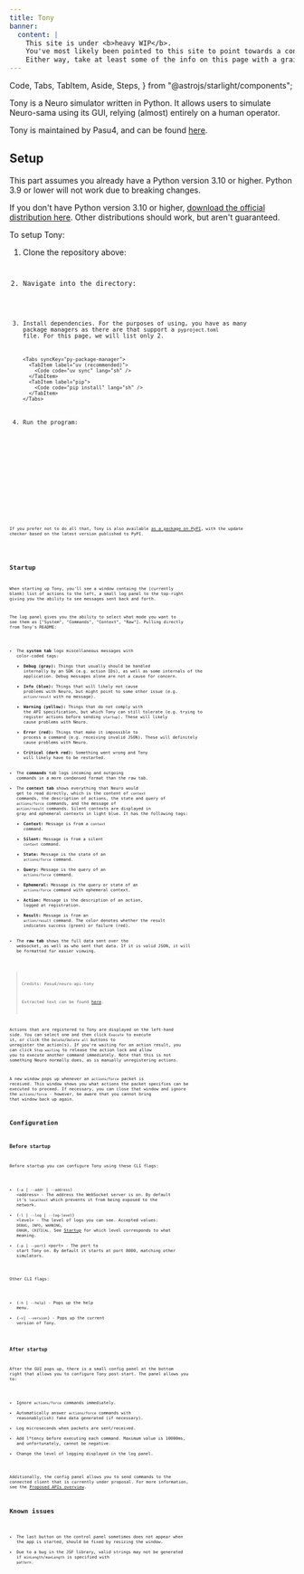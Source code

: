 ```yaml
---
title: Tony
banner:
  content: |
    This site is under <b>heavy WIP</b>.
    You've most likely been pointed to this site to point towards a concept, or something.
    Either way, take at least some of the info on this page with a grain of salt.
---
```


  Code,
  Tabs,
  TabItem,
  Aside,
  Steps,
} from "@astrojs/starlight/components";

Tony is a Neuro simulator written in Python. It allows users to simulate Neuro-sama using its GUI, relying (almost) entirely on a human operator.

Tony is maintained by Pasu4, and can be found [here](https://github.com/Pasu4/neuro-api-tony).

## Setup

<Aside>

This part assumes you already have a Python version 3.10 or higher.
Python 3.9 or lower will not work due to breaking changes.

If you don't have Python version 3.10 or higher, [download the official distribution here](https://python.org/download). Other distributions should work, but aren't guaranteed.

</Aside>

To setup Tony:

<Steps>

1.  Clone the repository above:

    <Code
      code="git clone https://github.com/Pasu4/neuro-api-tony.git"
      lang="sh"
    />

2.  Navigate into the directory:

    <Code code="cd neuro-api-tony" lang="sh" />

3.  Install dependencies. For the purposes of using, you have as many package managers as there are that support a `pyproject.toml` file.
    For this page, we will list only 2.

        <Tabs syncKey="py-package-manager">
          <TabItem label="uv (recommended)">
            <Code code="uv sync" lang="sh" />
          </TabItem>
          <TabItem label="pip">
            <Code code="pip install" lang="sh" />
          </TabItem>
        </Tabs>

4.  Run the program:

    <Tabs syncKey="py-package-manager">
      <TabItem label="uv (recommended)">
        <Code code="uv run neuro-api-tony" lang="sh" />
      </TabItem>
      <TabItem label="pip">
        <Code code="neuro-api-tony" lang="sh" />
      </TabItem>
    </Tabs>

</Steps>

<Aside>

If you prefer not to do all that, Tony is also available [as a package on PyPI](https://pypi.org/), with the update checker based on the latest version published to PyPI.

</Aside>

## Startup

When starting up Tony, you'll see a window containg the (currently blank) list of actions to the left, a small log panel to the top-right giving you the ability to see messages sent back and forth.

The log panel gives you the ability to select what mode you want to see them as ["System", "Commands", "Context", "Raw"].
Pulling directly from Tony's README:

- The **system tab** logs miscellaneous messages with color-coded tags:
  - **Debug (gray):** Things that usually should be handled internally by an SDK (e.g. action IDs), as well as some internals of the application. Debug messages alone are not a cause for concern.
  - **Info (blue):** Things that will likely not cause problems with Neuro, but might point to some other issue (e.g. `action/result` with no message).
  - **Warning (yellow):** Things that do not comply with the API specification, but which Tony can still tolerate (e.g. trying to register actions before sending `startup`). These will likely cause problems with Neuro.
  - **Error (red):** Things that make it impossible to process a command (e.g. receiving invalid JSON). These will definitely cause problems with Neuro.
  - **Critical (dark red):** Something went wrong and Tony will likely have to be restarted.
- The **commands** tab logs incoming and outgoing commands in a more condensed format than the raw tab.
- The **context tab** shows everything that Neuro would get to read directly, which is the content of `context` commands, the description of actions, the state and query of `actions/force` commands, and the message of `action/result` commands. Silent contexts are displayed in gray and ephemeral contexts in light blue. It has the following tags:
  - **Context:** Message is from a `context` command.
  - **Silent:** Message is from a silent `context` command.
  - **State:** Message is the state of an `actions/force` command.
  - **Query:** Message is the query of an `actions/force` command.
  - **Ephemeral:** Message is the query or state of an `actions/force` command with ephemeral context.
  - **Action:** Message is the description of an action, logged at registration.
  - **Result:** Message is from an `action/result` command. The color denotes whether the result indicates success (green) or failure (red).
- The **raw tab** shows the full data sent over the websocket, as well as who sent that data. If it is valid JSON, it will be formatted for easier viewing.

> Credits: Pasu4/neuro-api-tony
>
> Extracted text can be found [here](https://github.com/Pasu4/neuro-api-tony/blob/main/README.md#Logs).

Actions that are registered to Tony are displayed on the left-hand side. You can select one and then click `Execute` to execute it, or click the `Delete`/`Delete all` buttons to unregister the action(s).
If you're waiting for an action result, you can click `Stop waiting` to release the action lock and allow you to execute another command immediately. Note that this is not something Neuro normally does, as is manually unregistering actions.

A new window pops up whenever an `actions/force` packet is received. This window shows you what actions the packet specifies can be executed to proceed. If necessary, you can close that window and ignore the `actions/force` - however, be aware that you cannot bring that window back up again.

## Configuration

### Before startup

Before startup you can configure Tony using these CLI flags:

- (`-a` | `--addr` | `--address`) \<address> - The address the WebSocket server is on. By default it's `localhost` which prevents it from being exposed to the network.
- (`-l` | `--log` | `--log-level`) \<level> - The level of logs you can see. Accepted values: `DEBUG`, `INFO`, `WARNING`, `ERROR`, `CRITICAL`. See [Startup](#Startup) for which level corresponds to what meaning.
- (`-p` | `--port`) \<port> - The port to start Tony on. By default it starts at port 8000, matching other simulators.

Other CLI flags:

- (`-h` | `--help`) - Pops up the help menu.
- (`-v`| `--version`) - Pops up the current version of Tony.

### After startup

After the GUI pops up, there is a small config panel at the bottom right that allows you to configure Tony post-start.
The panel allows you to:

- Ignore `actions/force` commands immediately.
- Automatically answer `actions/force` commands with reasonably(ish) fake data generated (if necessary).
- Log microseconds when packets are sent/received.
- Add l\*tency before executing each command. Maximum value is 10000ms, and unfortunately, cannot be negative.
- Change the level of logging displayed in the log panel.

Additionally, the config panel allows you to send commands to the connected client that is currently under proposal. For more information, see the [Proposed APIs overview](/base/proposals).

## Known issues

- The last button on the control panel sometimes does not appear when the app is started, should be fixed by resizing the window.
- Due to a bug in the JSF library, valid strings may not be generated if `minLength`/`maxLength` is specified with `pattern`.
